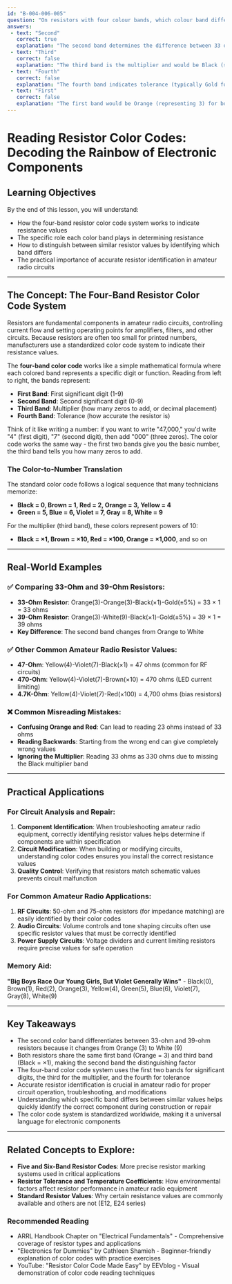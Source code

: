 ```yaml
---
id: "B-004-006-005"
question: "On resistors with four colour bands, which colour band differentiates two resistors rated at 33 ohms and 39 ohms respectively?"
answers:
 - text: "Second"
   correct: true
   explanation: "The second band determines the difference between 33 ohms and 39 ohms. For a 33-ohm resistor, the bands are Orange-Orange-Black-[tolerance], while for a 39-ohm resistor, the bands are Orange-White-Black-[tolerance]. The first band is Orange (3) for both resistors, but the second band changes from Orange (3) for 33 ohms to White (9) for 39 ohms. The third band (multiplier) remains Black (×1) for both values."
 - text: "Third"
   correct: false
   explanation: "The third band is the multiplier and would be Black (×1) for both 33-ohm and 39-ohm resistors since both values are two-digit numbers with no additional zeros. The third band doesn't differentiate between these two resistor values - it's identical for both."
 - text: "Fourth"
   correct: false
   explanation: "The fourth band indicates tolerance (typically Gold for ±5% or Silver for ±10%) and has nothing to do with the actual resistance value. Both 33-ohm and 39-ohm resistors could have the same tolerance rating, so the fourth band wouldn't necessarily differentiate between them."
 - text: "First"
   correct: false
   explanation: "The first band would be Orange (representing 3) for both 33-ohm and 39-ohm resistors since both values start with the digit 3. The first band is identical for both resistor values and therefore doesn't differentiate between them."
---
```


# Reading Resistor Color Codes: Decoding the Rainbow of Electronic Components

## Learning Objectives
By the end of this lesson, you will understand:
- How the four-band resistor color code system works to indicate resistance values
- The specific role each color band plays in determining resistance
- How to distinguish between similar resistor values by identifying which band differs
- The practical importance of accurate resistor identification in amateur radio circuits

---

## The Concept: The Four-Band Resistor Color Code System

Resistors are fundamental components in amateur radio circuits, controlling current flow and setting operating points for amplifiers, filters, and other circuits. Because resistors are often too small for printed numbers, manufacturers use a standardized color code system to indicate their resistance values.

The **four-band color code** works like a simple mathematical formula where each colored band represents a specific digit or function. Reading from left to right, the bands represent:
- **First Band**: First significant digit (1-9)
- **Second Band**: Second significant digit (0-9)
- **Third Band**: Multiplier (how many zeros to add, or decimal placement)
- **Fourth Band**: Tolerance (how accurate the resistor is)

Think of it like writing a number: if you want to write "47,000," you'd write "4" (first digit), "7" (second digit), then add "000" (three zeros). The color code works the same way - the first two bands give you the basic number, the third band tells you how many zeros to add.

### The Color-to-Number Translation

The standard color code follows a logical sequence that many technicians memorize:
- **Black = 0, Brown = 1, Red = 2, Orange = 3, Yellow = 4**
- **Green = 5, Blue = 6, Violet = 7, Gray = 8, White = 9**

For the multiplier (third band), these colors represent powers of 10:
- **Black = ×1, Brown = ×10, Red = ×100, Orange = ×1,000**, and so on

---

## Real-World Examples

### ✅ Comparing 33-Ohm and 39-Ohm Resistors:
- **33-Ohm Resistor**: Orange(3)-Orange(3)-Black(×1)-Gold(±5%) = 33 × 1 = 33 ohms
- **39-Ohm Resistor**: Orange(3)-White(9)-Black(×1)-Gold(±5%) = 39 × 1 = 39 ohms
- **Key Difference**: The second band changes from Orange to White

### ✅ Other Common Amateur Radio Resistor Values:
- **47-Ohm**: Yellow(4)-Violet(7)-Black(×1) = 47 ohms (common for RF circuits)
- **470-Ohm**: Yellow(4)-Violet(7)-Brown(×10) = 470 ohms (LED current limiting)
- **4.7K-Ohm**: Yellow(4)-Violet(7)-Red(×100) = 4,700 ohms (bias resistors)

### ❌ Common Misreading Mistakes:
- **Confusing Orange and Red**: Can lead to reading 23 ohms instead of 33 ohms
- **Reading Backwards**: Starting from the wrong end can give completely wrong values
- **Ignoring the Multiplier**: Reading 33 ohms as 330 ohms due to missing the Black multiplier band

---

## Practical Applications

### For Circuit Analysis and Repair:
1. **Component Identification**: When troubleshooting amateur radio equipment, correctly identifying resistor values helps determine if components are within specification
2. **Circuit Modification**: When building or modifying circuits, understanding color codes ensures you install the correct resistance values
3. **Quality Control**: Verifying that resistors match schematic values prevents circuit malfunction

### For Common Amateur Radio Applications:
1. **RF Circuits**: 50-ohm and 75-ohm resistors (for impedance matching) are easily identified by their color codes
2. **Audio Circuits**: Volume controls and tone shaping circuits often use specific resistor values that must be correctly identified
3. **Power Supply Circuits**: Voltage dividers and current limiting resistors require precise values for safe operation

### Memory Aid:
**"Big Boys Race Our Young Girls, But Violet Generally Wins"** - Black(0), Brown(1), Red(2), Orange(3), Yellow(4), Green(5), Blue(6), Violet(7), Gray(8), White(9)

---

## Key Takeaways

- The second color band differentiates between 33-ohm and 39-ohm resistors because it changes from Orange (3) to White (9)
- Both resistors share the same first band (Orange = 3) and third band (Black = ×1), making the second band the distinguishing factor
- The four-band color code system uses the first two bands for significant digits, the third for the multiplier, and the fourth for tolerance
- Accurate resistor identification is crucial in amateur radio for proper circuit operation, troubleshooting, and modifications
- Understanding which specific band differs between similar values helps quickly identify the correct component during construction or repair
- The color code system is standardized worldwide, making it a universal language for electronic components

---

## Related Concepts to Explore:
- **Five and Six-Band Resistor Codes**: More precise resistor marking systems used in critical applications
- **Resistor Tolerance and Temperature Coefficients**: How environmental factors affect resistor performance in amateur radio equipment
- **Standard Resistor Values**: Why certain resistance values are commonly available and others are not (E12, E24 series)

### Recommended Reading

- ARRL Handbook Chapter on "Electrical Fundamentals" - Comprehensive coverage of resistor types and applications
- "Electronics for Dummies" by Cathleen Shamieh - Beginner-friendly explanation of color codes with practice exercises
- YouTube: "Resistor Color Code Made Easy" by EEVblog - Visual demonstration of color code reading techniques